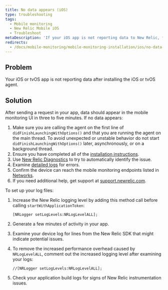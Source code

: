 ```yaml
---
title: No data appears (iOS)
type: troubleshooting
tags:
  - Mobile monitoring
  - New Relic Mobile iOS
  - Troubleshoot
metaDescription: 'If your iOS app is not reporting data to New Relic, follow these steps to troubleshoot.'
redirects:
  - /docs/mobile-monitoring/mobile-monitoring-installation/ios/no-data-appears-ios
---
```


## Problem

Your iOS or tvOS app is not reporting data after installing the iOS or tvOS agent.

## Solution

After sending a request in your app, data should appear in the mobile monitoring UI in three to five minutes. If no data appears:

1. Make sure you are calling the agent on the first line of `didFinishLaunchingWithOptions()` and that you are running the agent on the main thread. To avoid unexpected or unstable behavior do not start `didFinishLaunchingWithOptions()` later, asynchronously, or on a background thread.
2. Ensure you have completed all of the [installation instructions](/docs/mobile-monitoring/mobile-monitoring-installation/getting-started/ios-installation-configuration#installation).
3. Use [New Relic Diagnostics](/docs/agents/manage-apm-agents/troubleshooting/new-relic-diagnostics) to try to automatically identify the issue.
4. Examine [detailed logs](#logs) for errors.
5. Confirm the device can reach the mobile monitoring endpoints listed in [Networks](/docs/using-new-relic/cross-product-functions/install-configure/networks).
6. If you need additional help, get support at [support.newrelic.com](https://support.newrelic.com).

To set up your log files:

1. Increase the New Relic logging level by adding this method call before calling `startWithApplicationToken`:

   ```
   [NRLogger setLogLevels:NRLogLevelALL];
   ```
2. Generate a few minutes of activity in your app.
3. Examine your device log for lines from the New Relic SDK that might indicate potential issues.
4. To remove the increased performance overhead caused by `NRLogLevelALL`, comment out the increased logging level after examining your logs:

   ```
   //[NRLogger setLogLevels:NRLogLevelALL];
   ```
5. Check your application build logs for signs of New Relic instrumentation issues.
